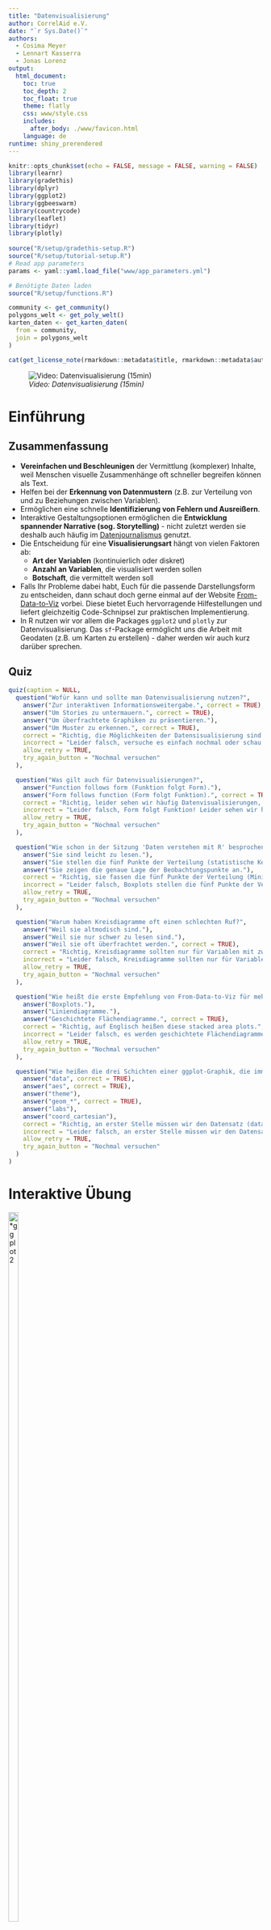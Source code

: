 ```yaml
---
title: "Datenvisualisierung"
author: CorrelAid e.V.
date: "`r Sys.Date()`"
authors:
  - Cosima Meyer
  - Lennart Kasserra
  - Jonas Lorenz
output: 
  html_document:
    toc: true
    toc_depth: 2
    toc_float: true
    theme: flatly
    css: www/style.css
    includes:
      after_body: ./www/favicon.html
    language: de
runtime: shiny_prerendered
---
```


```r
knitr::opts_chunk$set(echo = FALSE, message = FALSE, warning = FALSE)
library(learnr)
library(gradethis)
library(dplyr)
library(ggplot2)
library(ggbeeswarm)
library(countrycode)
library(leaflet)
library(tidyr)
library(plotly)
 
source("R/setup/gradethis-setup.R")
source("R/setup/tutorial-setup.R")
# Read app parameters
params <- yaml::yaml.load_file("www/app_parameters.yml")

# Benötigte Daten laden
source("R/setup/functions.R")

community <- get_community()
polygons_welt <- get_poly_welt()
karten_daten <- get_karten_daten(
  from = community,
  join = polygons_welt
)
```

```r
cat(get_license_note(rmarkdown::metadata$title, rmarkdown::metadata$authors))
```

![*Video: Datenvisualisierung (15min)*](https://youtu.be/LtjKZjCPijo)

# **Einführung**

## **Zusammenfassung**

- **Vereinfachen und Beschleunigen** der Vermittlung (komplexer) Inhalte, weil Menschen visuelle Zusammenhänge oft schneller begreifen können als Text.
- Helfen bei der **Erkennung von Datenmustern** (z.B. zur Verteilung von und zu Beziehungen zwischen Variablen).
- Ermöglichen eine schnelle **Identifizierung von Fehlern und Ausreißern**.
- Interaktive Gestaltungsoptionen ermöglichen die **Entwicklung spannender Narrative (sog. Storytelling)** - nicht zuletzt werden sie deshalb auch häufig im [Datenjournalismus](https://www.mzes.uni-mannheim.de/socialsciencedatalab/article/telling-stories-with-data/){target="_blank"} genutzt.
- Die Entscheidung für eine **Visualisierungsart** hängt von vielen Faktoren ab:
  - **Art der Variablen** (kontinuierlich oder diskret)
  - **Anzahl an Variablen**, die visualisiert werden sollen
  - **Botschaft**, die vermittelt werden soll
- Falls Ihr Probleme dabei habt, Euch für die passende Darstellungsform zu entscheiden, dann schaut doch gerne einmal auf der Website [From-Data-to-Viz](https://www.data-to-viz.com){target="_blank"} vorbei. Diese bietet Euch hervorragende Hilfestellungen und liefert gleichzeitig Code-Schnipsel zur praktischen Implementierung.
- In R nutzen wir vor allem die Packages `ggplot2` und `plotly` zur Datenvisualisierung. Das `sf`-Package ermöglicht uns die Arbeit mit Geodaten (z.B. um Karten zu erstellen) - daher werden wir auch kurz darüber sprechen.

## **Quiz**

```r
quiz(caption = NULL,
  question("Wofür kann und sollte man Datenvisualisierung nutzen?",
    answer("Zur interaktiven Informationsweitergabe.", correct = TRUE),
    answer("Um Stories zu untermauern.", correct = TRUE),
    answer("Um überfrachtete Graphiken zu präsentieren."),
    answer("Um Muster zu erkennen.", correct = TRUE),
    correct = "Richtig, die Möglichkeiten der Datensisualisierung sind nahezu unbegrenzt! Jedoch sollten wir immer darauf achten, dass wir die Grafiken so einfach wie möglich halten.",
    incorrect = "Leider falsch, versuche es einfach nochmal oder schau im Video nach!",
    allow_retry = TRUE,
    try_again_button = "Nochmal versuchen"
  ),

  question("Was gilt auch für Datenvisualisierungen?",
    answer("Function follows form (Funktion folgt Form)."),
    answer("Form follows function (Form folgt Funktion).", correct = TRUE),
    correct = "Richtig, leider sehen wir häufig Datenvisualisierungen, die zwar toll aussehen, die eigentliche Botschaft aber nicht wirklich vereinfachen! Beim Betrachten bleiben wir dann leider mit vielen Fragezeichen zurück.",
    incorrect = "Leider falsch, Form folgt Funktion! Leider sehen wir häufig bunte Datenvisualisierungen, die die eigentliche Botschaft aber nicht wirklich vereinfachen! Beim Betrachten bleiben wir dann leider mit vielen Fragezeichen zurück.",
    allow_retry = TRUE,
    try_again_button = "Nochmal versuchen"
  ),

  question("Wie schon in der Sitzung 'Daten verstehen mit R' besprochen, können Boxplots eine nützliche Darstellung sein. Aber warum genau sind sie so nützlich?",
    answer("Sie sind leicht zu lesen."),
    answer("Sie stellen die fünf Punkte der Verteilung (statistische Kennzahlen) visuell da.", correct = TRUE),
    answer("Sie zeigen die genaue Lage der Beobachtungspunkte an."),
    correct = "Richtig, sie fassen die fünf Punkte der Verteilung (Minimum, 25%-Quartil, Median, 75%-Quartil, Maximum) zusammen und geben damit einen sehr guten Überblick über die Daten.",
    incorrect = "Leider falsch, Boxplots stellen die fünf Punkte der Verteilung visuell dar - sie sind deshalb aber nur gut zu verstehen, wenn man diese auch kennt. Rückschlüsse auf die Verteilung einzelner Beobachtungen sind allerdings nicht möglich.",
    allow_retry = TRUE,
    try_again_button = "Nochmal versuchen"
  ), 

  question("Warum haben Kreisdiagramme oft einen schlechten Ruf?",
    answer("Weil sie altmodisch sind."),
    answer("Weil sie nur schwer zu lesen sind."),
    answer("Weil sie oft überfrachtet werden.", correct = TRUE),
    correct = "Richtig, Kreisdiagramme sollten nur für Variablen mit zwei bis drei Kategorien erstellt werden, z.B. Ja, Nein, NA. Bei mehr Kategorien können wir Verhältnisse nicht mehr richtig abschätzen.",
    incorrect = "Leider falsch, Kreisdiagramme sollten nur für Variablen mit zwei bis drei Kategorien erstellt werden, z.B. Ja, Nein, NA. Bei mehr Kategorien können wir Verhältnisse nicht mehr richtig abschätzen.",
    allow_retry = TRUE,
    try_again_button = "Nochmal versuchen"
  ),

  question("Wie heißt die erste Empfehlung von From-Data-to-Viz für mehrere geordnete, numerische Variablen? (Tipp: Geht zu data-to-viz.com und schaut dort nach.)",
    answer("Boxplots."),
    answer("Liniendiagramme."),
    answer("Geschichtete Flächendiagramme.", correct = TRUE),
    correct = "Richtig, auf Englisch heißen diese stacked area plots.",
    incorrect = "Leider falsch, es werden geschichtete Flächendiagramme (engl. stacked area plots) empfohlen.",
    allow_retry = TRUE,
    try_again_button = "Nochmal versuchen"
  ),

  question("Wie heißen die drei Schichten einer ggplot-Graphik, die immer enthalten sein müssen?",
    answer("data", correct = TRUE),
    answer("aes", correct = TRUE),
    answer("theme"),
    answer("geom_*", correct = TRUE),
    answer("labs"),
    answer("coord_cartesian"),
    correct = "Richtig, an erster Stelle müssen wir den Datensatz (data), Achsenattribute (aes) und Darstellungsform (geom_xxx) definieren - alles andere ist optional und kann später hinzugefügt werden.",
    incorrect = "Leider falsch, an erster Stelle müssen wir den Datensatz (data), Achsenattribute (aes) und Darstellungsform (geom_xxx) definieren - alles andere ist optional und kann später hinzugefügt werden.",
    allow_retry = TRUE,
    try_again_button = "Nochmal versuchen"
  )
)
```

# **Interaktive Übung**

<right>
![*ggplot2](https://raw.githubusercontent.com/tidyverse/ggplot2/main/man/figures/logo.png){#id .class width=20% height=60%}

</right>
<br>

In dieser Sitzung werden wir uns vor allem mit dem Package **`ggplot2`** beschäftigen, das ebenfalls im Tidyverse enthalten ist und uns viele Visualisierungsmöglichkeiten bietet. Am Ende wissen wir, wie wir einigermaßen selbstständig Visualisierungen erstellen (wie die in [unserer App](https://correlaid.shinyapps.io/breakfreefromplastic/){target="_blank"}) - oder wo wir nachschauen müssen, wenn wir einmal nicht weiter wissen.

## **Wiederholung: `ggplot2`-Basics**

Erinnert Ihr Euch noch an die [Lektion zu Daten verstehen mit R](https://rlernen.correlaid.org/06_daten-verstehen-mit-r.html){target="_blank"}? In Dieser Session haben wir nämlich schon einmal von dem ggplot2-Package gehört. `ggplot2` orientiert sich an der Philosophie des ["Grammar of Graphics"](https://ggplot2-book.org/introduction#what-is-the-grammar-of-graphics) (daher auch der Name **gg**plot), das uns mit einer grundlegenden Definition einer Visualisierung ausstattet:

> a graphic maps the *data* to the *aesthetic attributes* (colour, shape, size) of *geometric objects* (points, lines, bars)

Wir stellen also unsere Daten als "geometrische Objekte" mit "ästhetischen Eigenschaften" dar.  `ggplot2` folgt dabei einer **Lagen- bzw. Schichtlogik**, nach der eine Visualisierung Stück für Stück aufgebaut wird.

Für einen ganz simplen Plot benötigen wir immer:

- `data()` = **Datensatz**
- `aes()` = **"ästhetische Attribute"** (z.B. die x- oder y-Achse)
- `geom_*()` = **geometrische Form**, also die Darstellungsform unserer Daten (z.B. Balkendiagramm, Histogramm, etc.)

**Wichtig**: Die einzelnen Lagen bzw. Schichten werden bei `ggplot2` mit einem **"+" verknüpft**. Und auch wenn das Package selbst `ggplot2` heißt, ist der erste Befehl, wenn wir unsere Visualisierung aufbauen, immer `ggplot()` (ohne die "2").

Eine ganz einfache Visualisierung mit `ggplot2` erfolgt immer über folgendes Prinzip:

```
Daten + 
    Ästhetische Attribute  +
    geometrische Formen (z.B. Punkte, Linien, Balken...)
```

Man kann es aber auch komplexer gestalten und erweitern. Jedoch sollte man unbedingt auf die Reihenfolge der Schichten achten, denn diese können einen Unterschied machen:

```
Daten + 
    Ästhetische Attribute  +
    geometrische Formen +
    Skalen (z.B. Achsenskala (logarithmisch o.ä.) oder Farbskala)+
    Koordinatensystem +
    Ggf. Gruppierung der Graphen  +
    Visuelle Anpassung der Darstellungsform ("theme")
```

Wir starten von Anfang an und werden uns Schritt für Schritt steigern! Zunächst einmal benötigen wir natürlich unser Werkzeug: Das Package `ggplot2`.

```r
# install.packages("ggplot2")
library(ggplot2)
```

Alle wichtigen `ggplot2` Befehle findet Ihr in diesem [Schummelzettel](https://github.com/CorrelAid/rlernen_umwelt/blob/main/cheatsheets/07_cheatsheet-ggplot2.pdf){target="_blank"}.

## **Die Basisebene**

Wenn man nur die `ggplot()`-Funktion alleine aufruft, produziert das einen leeren Plot:

```r
ggplot()
```

Dies ist quasi die **Basisebene**, die wir nun nach und nach füllen können. Dafür müssen wir als Erstes festlegen, welche Daten wir verwenden und wie diese dargestellt werden sollen (= `mapping`):

```r
ggplot(data = community, mapping = aes(x = n_volunteers, y = n_pieces))
```

## **Zusatzebene: Grafiktyp**

Die `aes()`-Funktion kontrolliert alle **ästhetischen Zuweisungen**. Wir haben jetzt also schon einmal einen Graphen mit Achsen erstellt, den wir nun füllen müssen. Je nachdem, welche Daten uns vorliegen, kommen dafür verschiedene Grafiktypen infrage, die wir uns gleich auch nochmal anschauen werden. An dieser Stelle entscheiden wir uns für das **Punktdiagramm** als "geometrisches Objekt" (`geom_point()`). Dazu fügen wir mit `+` eine weitere Ebene hinzu:

```r
ggplot(community, aes(x = n_volunteers, y = n_pieces)) +
  geom_point()
```
So wie sich die Position der Punkte durch `x` und `y` bestimmen lässt, können wir auch ihre Farbe etwas darstellen lassen; z.B. welchem Kontinent eine Beobachtung zugehörig ist. Dazu fügen wir innerhalb von `aes()` ein weiteres "mapping" (`color = continent`) hinzu:

```r
ggplot(community, aes(x = n_volunteers, y = n_pieces, color = continent)) +
  geom_point()
```

## **Zusatzebene: Information**

Wir sehen schon, dass es hier einige Ausreißer nach oben gibt, was die Teilnehmendenzahl und die gesammelte Menge angeht. Wie gehen wir damit um? Im Grunde gibt es zwei Optionen:

1. Ausschluss der entsprechenden Beobachtungen
2. Auswahl einer passenden Darstellungsform

Da wir unsere Daten vollständig präsentieren wollen, entscheiden wir uns für Option 2 und stellen unsere Daten auf einer logarithmischen Skala dar. Hierfür fügen wir neue Ebenen hinzu: `scale_x_log10()` für eine logarithmische x-Achse, und `scale_y_log10()` für eine logarithmische y-Achse:

*Hinweis: Häufig sind unsere Daten nicht normalverteilt, obwohl das die meisten statistischen Modelle voraussetzen - wir haben darüber bereits einmal kurz in den [Grundlagen der Statistik](https://rlernen.correlaid.org/03_grundlagen-der-statistik.html){target="_blank"} dazu gesprochen. Mithilfe verschiedener Transformationsverfahren (u.a. der Logarithmierung) können wir unsere Daten in eine annähernde Normalverteilung umformen. Anschließende Analysen führen wir dann mit den transformierten Daten durch. Eine kurze Zusammenfassung dazu, findet Ihr auch [hier](https://www.ibm.com/docs/de/cognos-analytics/11.1.0?topic=visualizations-logarithmic-scale){target="_blank"}.*

Und so sehen unsere logarithmierten Daten aus - deutlich übersichtlicher und aussagekräftiger, oder?

```r
ggplot(community, aes(x = n_volunteers, y = n_pieces, color = continent)) +
  geom_point() +
  scale_x_log10() +
  scale_y_log10()
```

Neben der Farbe der Punkte (`color`) gibt es noch zahlreiche weitere Eigenschaften, z.B. ihre Größe (`size`). Diese können wir hier zum Beispiel nutzen, um ebenfalls die Anzahl der Events in unserem Plot darzustellen. Dazu erweitern wir `aes()`:

```r
ggplot(community, aes(x = n_volunteers, y = n_pieces, color = continent, size = n_events)) +
  geom_point() +
  scale_x_log10() +
  scale_y_log10()
```

Allerdings könnten jetzt kleinere Datenpunkte von sehr großen verdeckt werden. Dieses Problem können wir mithilfe einer weiteren Eigenschaft der Punkte lösen: Ihrer Deckkraft (`alpha`). Wenn wir einer ästhetischen Eigenschaft einen festen Wert geben wollen, können wir ihn **außerhalb** von `aes()` zuweisen (entweder innerhalb `ggplot()` oder `geom_point()`):

```r
ggplot(community, aes(x = n_volunteers, y = n_pieces, color = continent, size = n_events)) +
  geom_point(alpha = 0.5) +
  scale_x_log10() +
  scale_y_log10()
```

## **Zusatzebene: Layout**

Das sieht doch schon gut aus! Nun können wir uns dem Feinschliff zuwenden. `ggplot2()` hat mehrere eingebaute **"themes"**, also voreingestellte Layout-Formate, die wir verwenden können. Falls uns der Standard-Look nicht gefällt können wir einfach eine weitere Ebene für das `theme_*` hinzufügen und diesen ändern:

```r
ggplot(community, aes(x = n_volunteers, y = n_pieces, color = continent, size = n_events)) +
  geom_point(alpha = 0.5) +
  scale_x_log10() +
  scale_y_log10() +
  theme_minimal()
```

Noch besser - als nächstes sehen wir uns die Achsen an. Die y-Achse ist aktuell aufgrund der Logarithmierung unserer Daten nicht optimal formatiert (wir hätten gern 1,000 statt 1e+03). Damit alles einheitlich ist, bringen wir die x-Achse am besten noch in das selbe Format. Das Format der **Labels** können wir mit Hilfe des `scales`-Packages innerhalb der entsprechenden Ebenen ändern.

*Anmerkung: Das `scales`-Package ist ein Zusatz, das Funktionen enthält, die wir dafür verwenden können, um Achsenbeschriftungen, Farben und andere Merkmale unserer Grafiken anzupassen. Schaut doch gerne noch einmal in die [Dokumentation des Packages](https://scales.r-lib.org/){target="_blank"} rein, wenn Ihr noch mehr dazu wissen möchtet!*

```r
ggplot(community, aes(x = n_volunteers, y = n_pieces, color = continent, size = n_events)) +
  geom_point(alpha = 0.5) +
  scale_x_log10(labels = scales::label_comma()) +
  scale_y_log10(labels = scales::label_comma()) +
  theme_minimal()
```

## **Zusatzebene: Labels**

Als nächstes möchten wir noch ein paar **Labels** hinzufügen: Einen Titel (& ggf. Untertitel), bessere Achsenbeschriftungen und am besten auch bessere Beschriftungen unserer Eigenschaften in der Legende. Wenn wir anderen Menschen unsere Daten visuell präsentieren wollen, ist dieser Schritt besonders wichtig, denn ohne eine verständliche Beschritftung unserer Grafiken geht ein Großteil der darin enthaltenen Informationen verloren! Wir können für die Labels eine weitere `labs()`-Ebene hinzufügen:

```r
final_plot <- ggplot(community, 
                     aes(x = n_volunteers, y = n_pieces, color = continent, size = n_events)
                     ) +
  geom_point(alpha = 0.5) +
  scale_x_log10(labels = scales::label_comma()) +
  scale_y_log10(labels = scales::label_comma()) +
  theme_minimal() +
  labs(
    title = "Plastiksammeln",
    subtitle = "Freiwillige & Events weltweit",
    x = "Freiwillige",
    y = "Gesammelte Stücke",
    size = "Events",
    color = "Kontinent"
  )

final_plot
```

## **Plot speichern**

Um einen Plot zu speichern, könnt Ihr entweder die entsprechenden Bedienelemente in RStudio's "Plots"-Panel nutzen, oder die `ggsave`-Funktion:

```r
ggsave(filename = "MeinPlot.png", plot = final_plot)
```

## **Zusatzebene: Facets**

Nehmen wir an, wir wollen den vorherigen Plot nun für alle Kontinente einzeln erstellen. Müssten wir dann nach `continent` filtern, alle Plots einzeln erstellen und dann wieder zusammenstückeln? 

Nein, natürlich nicht! `ggplot` kann einen Plot "facettieren", also den selben Plot für unterschiedliche Gruppen erstellen. Dazu müssen wir eine Ebene `facet_wrap()` hinzufügen und ggplot mitteilen, nach welcher Variable es "facettieren" soll (die Syntax: `~variable`):

```r
final_plot +
  facet_wrap(~continent)
```

Ein Tipp am Rande: Falls sich - wie in diesem Fall - die (x-) Achsenlabels überlappen, lassen sich diese durch etwas interne ggplot-Trickserei innerhalb einer `theme()`-Ebene anwinkeln:

```r
final_plot +
  theme(axis.text.x = element_text(angle = 45)) +
  facet_wrap(~continent)
```

Zugegeben: Die Syntax für diese **Nicht-Daten-Komponenten**, die man innerhalb von `theme()` modifizieren kann ist etwas gewöhnungsbedürftig. [Hier](https://ggplot2.tidyverse.org/reference/theme.html){target="_blank"} gibt es allerdings eine gute Einführung in der ggplot2-Dokumentation.

---

# **Zusätzliche Darstellungsformen**

In unserem Beispiel haben wir uns das Punktdiagramm als eine Darstellungsform angeschaut, doch natürlich gibt es noch viel mehr Möglichkeiten um Daten graphisch zu veranschaulichen - einige kennt Ihr bereits!

* **Balkendiagramm:** `geom_col()` & `geom_bar()`:

```r
community %>% 
  dplyr::group_by(continent) %>% 
  dplyr::summarise(events = sum(n_events)) %>%
  ggplot(aes(x = continent, y = events, fill = continent)) + # fill = Füllfarbe!
  geom_col()
```

* **Boxplots** & **Violin-Plots**<br> 
*Wird häufig zur Darstellung von Verteilungen verwendet.*

```r
ggplot(community, aes(x = continent, y = n_pieces, fill = continent)) +
  geom_boxplot() +
  scale_y_log10(labels = scales::comma_format())
```

* **Histogramme:** 

```r
ggplot(community, aes(x = n_events)) +
  geom_histogram()
```

An dieser Stelle können wir natürlich nur einen kleinen Teil aller graphischen Darstellungsformen betrachten. Ein weiteres häufig genutzes "geom" ist `geom_line()`, ein **Liniendiagramm**, das sich vor allem für die Darstellung von Zeitreihen eignet. Wir haben es bereits in der Session [Grundlagen der Statistik](https://rlernen.correlaid.org/03_grundlagen-der-statistik.html){target="_blank"} im Rahmen der verschiedenen Pressemitteilungen kennengelernt - vielleicht erinnert Ihr Euch. Die [R Graph Gallery](https://r-graph-gallery.com/ggplot2-package.html){target="_blank"} bietet Euch darüberhinaus noch einen umfassenden Einblick in alle möglichen Graphiken - Codes inklusive! 

## **Kombinierte Darstellungsformen**

Die Visualierungsmöglichkeiten in R sind mithilfe des `ggplot2`-Packages nahezu unbegrenzt, da sich auch mehrere Darstellungsformen miteinander kombinieren lassen. Natürlich müssen wir dabei immer darauf achten, dass eine solche Kombination auch Sinn ergibt und unsere Grafik weiterhin übersichtlich bleibt. Hier ein Beispiel: 

```r
ggplot(community, aes(x = continent, y = n_pieces, fill = continent)) +
  geom_violin(alpha = 0.25) +
  geom_boxplot() +
  geom_point(alpha = 0.25, position = position_jitter(width = 0.2)) +
  # ^ jitter = "zittern", also zu einer Punktewolke auseinander"zittern"
  scale_y_log10(labels = scales::comma_format())
```

<h1>**Exkurse**</h1>
---

<details>
<summary><h2><b>Exkurs 1: Karten</b></h2></summary>
  <br>

Mit Geodaten haben wir uns bereits im Zuge des Kapitels ["Datenimport - Exkurs: Geo"](https://rlernen.correlaid.org/05_0_datenimport-exkurs-geodaten.html){target="_blank"} beschäftigt. Daran setzen wir an dieser Stelle wieder an. Das [`sf`-Package](https://r-spatial.github.io/sf/){target="_blank"} verwenden wir, um erfolgreich mit Geodaten zu arbeiten und z.B. Karten zu erstellen:

```r
library(sf)
library(dplyr)
```

"sf" steht für "Simple Features", einen Standard, um geografische Merkmale darzustellen. Als erstes besorgen wir uns eine Weltkarte (hier als "Shapefile" (.shp), ein geläufiges Format für diese Art von Daten):

```r
world <- sf::st_read(here::here('daten/geospatial/ne_50m_admin_0_countries.shp'), quiet = TRUE)
world <- world %>% 
  dplyr::filter(SOVEREIGNT != "Antarctica") %>%
  # ^ werden wir wohl nicht brauchen & nimmt viel Platz ein...
  dplyr::select("countrycode" = ISO_A2, "country" = SOVEREIGNT)
tibble(world)
```

In diesem Datensatz mit "simple features" haben wir neben dem `countrycode` noch eine weitere Spalte, `geometry`, in der die **Form jedes Landes** enthalten ist. Nun müssen wir beide Datensätze anhand der gemeinsamen Variable **`countrycode`** zusammenfügen:

```r
map <- world %>% 
  dplyr::left_join(community %>% dplyr::select(-country), by = "countrycode") %>% 
  dplyr::select(country, countrycode, dplyr::starts_with("n_")) %>%
  # NA in community = keine Events, kein Plastik gesammelt:
  dplyr::mutate(dplyr::across(dplyr::starts_with("n_"), function(x) tidyr::replace_na(x, 0)))
```

Für ggplot2 gibt es ein eigenes `geom`, um nun aus diesen Daten ganz einfach eine Karte zu erstellen: **`geom_sf()`**. Die anderen `aes()`, wie zum Beispiel `fill` (Füllfarbe) funktionieren wie gehabt:

```r
worldmap <- ggplot(map, aes(fill = n_events)) +
  geom_sf() +
  scale_fill_gradient(low = "white", high = "darkgreen") +
  theme_void() +
  labs(title = "Number of events across the world", fill = "Events")

worldmap
```

Wer sich etwas mit Geodaten auskennt, kann auch ausgefallenere Dinge ändern, z.B. die Projektion:

```r
worldmap +
  coord_sf(crs = "+proj=laea +lat_0=52 +lon_0=10 +x_0=4321000 +y_0=3210000 +ellps=GRS80 +units=m +no_defs ")
```

</details>

---

---

<details>
<summary><h2><b>Exkurs 2: Interaktive Plots mit plotly</b></h2></summary>
  <br>

In R lassen sich mithilfe des **`plotly`**-Packages auch interaktive Grafiken erstellen. Das Package bietet uns neue Möglichkeiten, um dynamische und flexible Visualisierungen als HTML-Dateien zu erstellen und abzuspeichern. Somit lassen sie sich problemlos auf Websites einfügen oder teilen. `plotly` unterstützt verschiedene Diagrammtypen (z.B. Linien-, Balken- und Streudigramme) und ermöglicht u.a. ebenfalls die Erstellung komplexerer 3D-Modelle. Das Package lässt sich sehr gut mit dem `gglot2`-Package kombinieren und ist daher besonders praktisch, wenn wir bereits bestehende Visualisierungen bearbeiten wollen. Mehr dazu findet Ihr [hier](https://plotly-r.com/){target="_blank"}.

Zunächst laden wir also wie gewohnt das neue Package:

```r
library(plotly)
```

Die einfachste Variante, einen interaktiven Graphen zu erstellen, ist die Anwendung der **`ggplotly()`-Funktion** auf einen bestehenden ggplot, um diesen in einen interaktiven Plot zu konvertieren.

```r
worldmap %>%
  plotly::ggplotly()
```

Schnell merken wir den Unterschied: Im Vergleich zu unserer vorherigen Graphik können wir nun mit dem Cursor über unsere Karte navigieren, mithilfe der Toolleiste die Datei downloaden oder zoomen. Unsere ursprünglich komplexen Daten werden trotzdem noch überischtlich dargestellt und lassen sich somit viel einfacher Erkunden.
`ggplotly()` versucht dabei möglichst alle Elemente weiterzureichen. Wenn wir zum Beispiel weitere `aes()` setzen, werden diese - nach Möglichkeit - auch von plotly berücksichtigt. Dafür müssen wir allerdings zunächst einmal die Labels festlegen und diese mithilfe der Funktion zuweisen. Die Logik ist hierbei (noch) analog zum ggplot2-Package:

```r
with_labels <- map %>%
  dplyr::rename("Land" = country, "Events" = n_events) %>%
  # "Label" mit dem Namen der Länder hinzufügen:
  ggplot(aes(label = Land, fill = Events)) +
  geom_sf() +
  scale_fill_gradient(low = "white", high = "darkgreen") +
  theme_void() +
  labs(title = "Events weltweit", fill = "Events")

with_labels_plotly <- with_labels %>% 
  # In `ggplotly()` können wir die beim Überfahren mit der Maus
  # angezeigten "Tooltips" anpassen:
  plotly::ggplotly(tooltip = c("Land", "Events"))

with_labels_plotly
```

Manchmal lassen sich allerdings **nicht** alle Elemente aus einem ggplot nahtlos in einen plotly-Plot übersetzen. Plotly hat nämlich auch eine eigene Syntax:

```r
community %>%
  plotly::plot_ly(
    # Als erstes ganz klassisch das, was bei ggplot2 die
    # `aes()` wären:
    x = ~n_volunteers, 
    y = ~n_pieces, 
    color = ~continent, 
    size = ~n_events,
    text = ~country,
    # Dann den "type" - quasi die `geom_*()`:
    type = "scatter",
    mode = "markers",
    # Wir können den beim Überfahren angezeigten Text auch
    # aus HTML zusammenstückeln:
    hovertemplate = paste(
      "<b>%{text}</b><br><br>",
      "Stücke: %{y:.0f}<br>",
      "Freiwillige: %{x:.0f}<br>"
    )
  ) %>%
  # Viele visuelle Elemente werden separat innerhalb der
  # `layout()`-Funktion kontrolliert:
  plotly::layout(
    # Plotly erlaubt an vielen Stellen HTML-Trickserei:
    title = "<b>Plastiksammlung Weltweit</b><br><sup>Teilnehmer & gesammelte Stücke</sup>",
    xaxis = list(title = list(text = "Freiwillige"), type = "log"), 
    yaxis = list(title = list(text = "Stücke"), type = "log"),
    legend=list(title = list(text = "<b>Kontinent</b>"))
  )
```

Die plotly-Plots könnt Ihr als HTML-Datei speichern und dann im Browser öffnen.<br> **Achtung:** Im Plot wird der gesamte Datensatz verwendet (und nicht nur die verwendeten Variablen), sodass die exportierte HTML-Datei ggf. sehr groß wird. **Selektiert** idealerweise vor dem Erstellen der plotly-Visualisierung Euren Datensatz, sodass er nur die Variablen enthält, die Ihr benötigt - dann kann die HTML-Datei vielleicht auch wieder per Mail versendet werden, weil sie eine geringere Dateigröße hat und Ihr versendet nicht aus Versehen personenbezogene Daten etc.

```r
htmlwidgets::saveWidget(with_labels_plotly, 'events-weltweit.html')
```

</details>

---

# **Und jetzt Ihr! (optional)**

Diesmal werden wir Euch keine R-Datei vorgeben, denn es ist Zeit, das Gelernte auszuprobieren! In Session 07 ["Datentransformation Basics"](https://rlernen.correlaid.org/07_datentransformation.html){target="_blank"} haben wir eine **"Top 10 der Müllproduzenten"** aus dem Datensatz gefiltert. Verwendet diese Rangliste, um ein **Balkendiagramm** zu erstellen. In unserer [Beispielapplikation](https://correlaid.shinyapps.io/breakfreefromplastic/){target="_blank"} könnt Ihr die Visualisierung live sehen und nachbauen. Als Layoutoptionen haben wir die Farbe `#4E97AC` und `theme_minimal()` genutzt. Experimentiert gerne mit weiteren Gestaltungsoptionen. Wie würden wir beispielsweise Beschriftungen für die Datenpunkte hinzufügen?

# **Zusätzliche Ressourcen**

- Dataquest bietet auch einen [Kurs zu Datenvisualisierungen in R](https://app.dataquest.io/course/r-data-viz){target="_blank"} an
- [Schummelzettel zu `ggplot2`](https://github.com/CorrelAid/rlernen_umwelt/blob/main/cheatsheets/07_cheatsheet-ggplot2.pdf){target="_blank"}
- Mehr dazu, wie ihr ggplot-Grafiken mit [`plotly` interaktiv werden lasst](https://plotly.com/ggplot2/getting-started/)
- [Schummelzettel zu `plotly`](https://github.com/CorrelAid/rlernen_umwelt/blob/main/cheatsheets/09_cheatsheet-plotly.pdf){target="_blank"}
- [RStudios Tutorial zu interaktiven Karten mit leaflet (engl.)](https://rstudio.github.io/leaflet/){target="_blank"}
- [Data to Viz](https://www.data-to-viz.com/){target="_blank"}
- [R Graph Gallery ](https://www.r-graph-gallery.com/){target="_blank"}
- Online-Version von ["ggplot2: Elegant Graphics for Data Analysis"](https://ggplot2-book.org/index.html){target="_blank"}  von Hadley Wickham (engl.)
- Einblicke in den [Datenjournalismus (engl.)](https://www.mzes.uni-mannheim.de/socialsciencedatalab/article/telling-stories-with-data/){target="_blank"}
- [Visual Inference with R (engl.)](https://www.mzes.uni-mannheim.de/socialsciencedatalab/article/visinference/){target="_blank"} (engl.)
- [Datenvisualisierung (Wieso, warum und wie?)](https://www.skala-campus.org/artikel/tipps-daten-visualisieren/146){target="_blank"}
<a class="btn btn-primary btn-back-to-main" href=`r params$links$end_session`>Session beenden</a>
